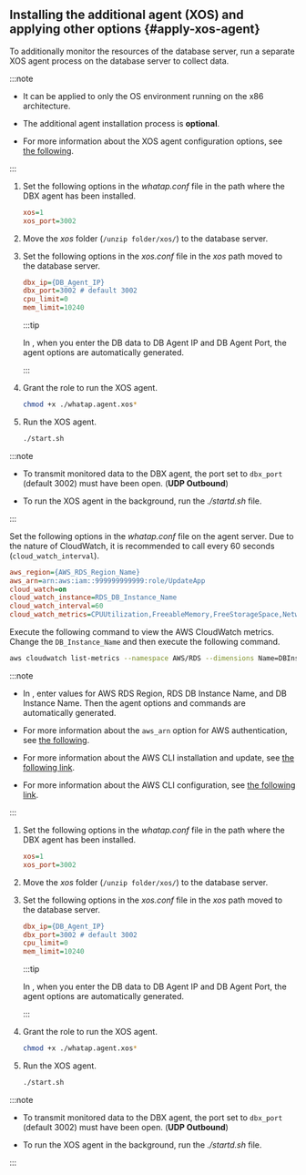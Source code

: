 ## Installing the additional agent (XOS) and applying other options {#apply-xos-agent}

To additionally monitor the resources of the database server, run a separate XOS agent process on the database server to collect data.

:::note

- It can be applied to only the OS environment running on the x86 architecture.

- The additional agent installation process is **optional**.

<InDoc product="postgresql,mysql,oracle,oracle-v1,cubrid,redis,mongodb,altibase">

- For more information about the XOS agent configuration options, see [the following](agent-xos-settings).

</InDoc>

:::

<InDoc product="postgresql,mysql,oracle,oracle-v1,cubrid,tibero,altibase,altibase-v1,mssql">

<Tabs groupId="dbXos">
<TabItem value="xos" label="XOS">

<ImgLang img='xos-agent.png' desc='' />

1. Set the following options in the _whatap.conf_ file in the path where the DBX agent has been installed.

   ```ini title='whatap.conf'
   xos=1
   xos_port=3002
   ```

2. Move the _xos_ folder (`/unzip folder/xos/`) to the database server.

3. Set the following options in the _xos.conf_ file in the _xos_ path moved to the database server.

   ```ini title='xos.conf'
   dbx_ip={DB_Agent_IP}
   dbx_port=3002 # default 3002
   cpu_limit=0
   mem_limit=10240
   ```

   :::tip

   In <Cmdname sid="side_agentInstall" className="uitext" />, when you enter the DB data to <UI>DB Agent IP</UI> and <UI>DB Agent Port</UI>, the agent options are automatically generated.

   :::

4. Grant the role to run the XOS agent.

   ```bash
   chmod +x ./whatap.agent.xos*
   ```

5. Run the XOS agent.

   ```bash
   ./start.sh
   ```

:::note

- To transmit monitored data to the DBX agent, the port set to `dbx_port` (default 3002) must have been open. (**UDP Outbound**)

- To run the XOS agent in the background, run the _./startd.sh_ file.

:::

</TabItem>
<TabItem value="rds" label="RDS : AWS CloudWatch">

Set the following options in the _whatap.conf_ file on the agent server. Due to the nature of CloudWatch, it is recommended to call every 60 seconds (`cloud_watch_interval`).

```ini title='whatap.conf'
aws_region={AWS_RDS_Region_Name}
aws_arn=arn:aws:iam::999999999999:role/UpdateApp
cloud_watch=on
cloud_watch_instance=RDS_DB_Instance_Name
cloud_watch_interval=60
cloud_watch_metrics=CPUUtilization,FreeableMemory,FreeStorageSpace,NetworkTransmitThroughput,NetworkReceiveThroughput
```

Execute the following command to view the AWS CloudWatch metrics. Change the `DB_Instance_Name` and then execute the following command.

```bash
aws cloudwatch list-metrics --namespace AWS/RDS --dimensions Name=DBInstanceIdentifier,Value={DB_Instance_Name}
```

:::note

- In <Cmdname sid="side_agentInstall" className="uitext" />, enter values for <UI>AWS RDS Region</UI>, <UI>RDS DB Instance Name</UI>, and <UI>DB Instance Name</UI>. Then the agent options and commands are automatically generated.

<InDoc product="postgresql,oracle,mysql,redis,mongodb">

- For more information about the `aws_arn` option for AWS authentication, see [the following](agent-dbx-settings#using-aws-rds).

</InDoc>

- For more information about the AWS CLI installation and update, see [the following link](https://docs.aws.amazon.com/ko_kr/cli/latest/userguide/getting-started-install.html).

- For more information about the AWS CLI configuration, see [the following link](https://docs.aws.amazon.com/ko_kr/cli/latest/userguide/cli-chap-configure.html).

:::

</TabItem>
</Tabs>

</InDoc>

<InDoc product="redis,mongodb">

<ImgLang img='xos-agent.png' desc='' />

1. Set the following options in the _whatap.conf_ file in the path where the DBX agent has been installed.

   ```ini title='whatap.conf'
   xos=1
   xos_port=3002
   ```

2. Move the _xos_ folder (`/unzip folder/xos/`) to the database server.

3. Set the following options in the _xos.conf_ file in the _xos_ path moved to the database server.

   ```ini title='xos.conf'
   dbx_ip={DB_Agent_IP}
   dbx_port=3002 # default 3002
   cpu_limit=0
   mem_limit=10240
   ```

   :::tip

   In <Cmdname sid="side_agentInstall" className="uitext" />, when you enter the DB data to <UI>DB Agent IP</UI> and <UI>DB Agent Port</UI>, the agent options are automatically generated.

   :::

4. Grant the role to run the XOS agent.

   ```bash
   chmod +x ./whatap.agent.xos*
   ```

5. Run the XOS agent.

   ```bash
   ./start.sh
   ```

:::note

- To transmit monitored data to the DBX agent, the port set to `dbx_port` (default 3002) must have been open. (**UDP Outbound**)

- To run the XOS agent in the background, run the _./startd.sh_ file.

:::

</InDoc>

